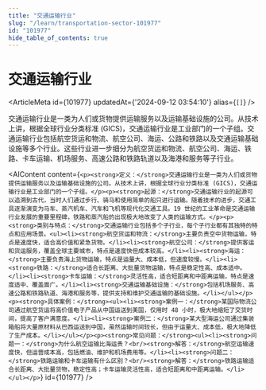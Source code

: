 ```yaml
---
title: "交通运输行业"
slug: "/learn/transportation-sector-101977"
id: "101977"
hide_table_of_contents: true
---
```



# 交通运输行业

<ArticleMeta id={101977} updatedAt={'2024-09-12 03:54:10'} alias={`[]`} />
<div className='border-solid border-b border-t-0 my-4 border-[var(--ifm-color-gray-300)]' />

交通运输行业是一类为人们或货物提供运输服务以及运输基础设施的公司。从技术上讲，根据全球行业分类标准 (GICS)，交通运输行业是工业部门的一个子组。交通运输行业包括航空货运和物流、航空公司、海运、公路和铁路以及交通运输基础设施等多个行业。这些行业进一步细分为航空货运和物流、航空公司、海运、铁路、卡车运输、机场服务、高速公路和铁路轨道以及海港和服务等子行业。

<AIContent content={`<p><strong>定义：</strong>交通运输行业是一类为人们或货物提供运输服务以及运输基础设施的公司。从技术上讲，根据全球行业分类标准 (GICS)，交通运输行业是工业部门的一个子组。</p><p><strong>起源：</strong>交通运输行业的起源可以追溯到古代，当时人们通过步行、骑马和使用简单的船只进行运输。随着技术的进步，交通工具逐渐演变为马车、蒸汽机车、汽车和飞机等现代化交通工具。19 世纪的工业革命是交通运输行业发展的重要里程碑，铁路和蒸汽船的出现极大地改变了人类的运输方式。</p><p><strong>类别与特点：</strong>交通运输行业包括多个子行业，每个子行业都有其独特的特点和应用场景。<ul><li><strong>航空货运和物流：</strong>主要负责空中货物运输，特点是速度快，适合高价值和紧急货物。</li><li><strong>航空公司：</strong>提供客运和货运服务，覆盖全球主要城市，特点是速度快但成本较高。</li><li><strong>海运：</strong>主要负责海上货物运输，特点是运量大、成本低，但速度较慢。</li><li><strong>铁路：</strong>适合长距离、大批量货物运输，特点是稳定性高、成本适中。</li><li><strong>卡车运输：</strong>灵活性高，适合短距离和中距离运输，特点是速度适中、覆盖面广。</li><li><strong>交通运输基础设施：</strong>包括机场服务、高速公路和铁路轨道、海港和服务等，提供支持和维护交通运输的基础设施。</li></ul></p><p><strong>具体案例：</strong><ul><li><strong>案例一：</strong>某国际物流公司通过航空货运将高价值电子产品从中国运送到美国，仅用时 48 小时，极大地缩短了交货时间，提高了客户满意度。</li><li><strong>案例二：</strong>某大型海运公司通过集装箱船将大量原材料从巴西运送到中国，虽然运输时间较长，但由于运量大、成本低，极大地降低了生产成本。</li></ul></p><p><strong>常见问题：</strong><ul><li><strong>问题一：</strong>为什么航空运输比海运贵？<br/><strong>解答：</strong>航空运输速度快，但运营成本高，包括燃油、维护和机场费用等。</li><li><strong>问题二：</strong>铁路运输和卡车运输有什么区别？<br/><strong>解答：</strong>铁路运输适合长距离、大批量货物，稳定性高；卡车运输灵活性高，适合短距离和中距离运输。</li></ul></p>`} id={101977} />
